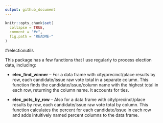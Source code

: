 ```yaml
---
output: github_document
---
```


<!-- README.md is generated from README.Rmd. Please edit that file -->

```r
knitr::opts_chunk$set(
  collapse = TRUE,
  comment = "#>",
  fig.path = "README-"
)
```
#relectionutils

This package has a few functions that I use regularly to process election data, including:

* **elec_find_winner** -- For a data frame with city/precinct/place results by row, each candidate/issue raw vote total in a separate column. This function finds the candidate/issue/column name with the highest total in each row, returning the column name. It accounts for ties.

* **elec_pcts_by_row** -- Also for a data frame with city/precinct/place results by row, each candidate/issue raw vote total by column. This function calculates the percent for each candidate/issue in each row and adds intuitively named percent columns to the data frame.


